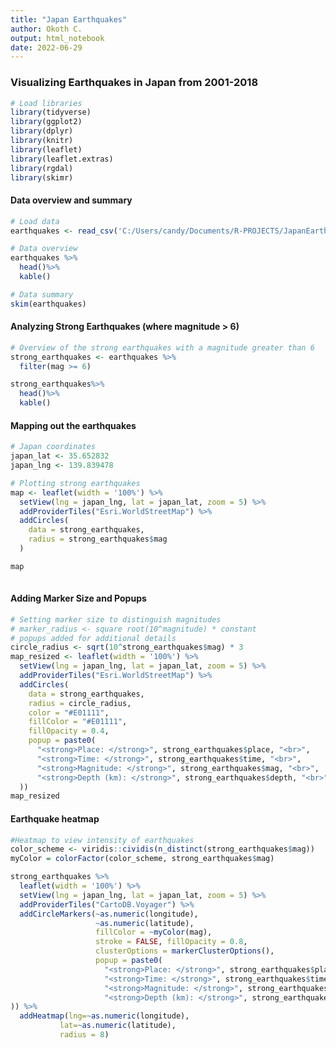 ---
title: "Japan Earthquakes"
author: Okoth C.
output: html_notebook
date: 2022-06-29
---

### Visualizing Earthquakes in Japan from 2001-2018

```{r}
# Load libraries
library(tidyverse)
library(ggplot2)
library(dplyr)
library(knitr)
library(leaflet)
library(leaflet.extras)
library(rgdal)
library(skimr)
```

#### Data overview and summary

```{r}
# Load data
earthquakes <- read_csv('C:/Users/candy/Documents/R-PROJECTS/JapanEarthquakes/Japan earthquakes 2001 - 2018.csv')
```

```{r}
# Data overview
earthquakes %>%
  head()%>%
  kable()
```

```{r}
# Data summary
skim(earthquakes)
```

#### Analyzing Strong Earthquakes (where magnitude > 6)

```{r}
# Overview of the strong earthquakes with a magnitude greater than 6
strong_earthquakes <- earthquakes %>%
  filter(mag >= 6)
```

```{r}
strong_earthquakes%>%
  head()%>%
  kable()
```

#### Mapping out the earthquakes
```{r}
# Japan coordinates
japan_lat <- 35.652832
japan_lng <- 139.839478

# Plotting strong earthquakes
map <- leaflet(width = '100%') %>%
  setView(lng = japan_lng, lat = japan_lat, zoom = 5) %>%
  addProviderTiles("Esri.WorldStreetMap") %>%
  addCircles(
    data = strong_earthquakes,
    radius = strong_earthquakes$mag
  )

map
  
```


#### Adding Marker Size and Popups
```{r}
# Setting marker size to distinguish magnitudes
# marker_radius <- square root(10^magnitude) * constant
# popups added for additional details
circle_radius <- sqrt(10^strong_earthquakes$mag) * 3
map_resized <- leaflet(width = '100%') %>%
  setView(lng = japan_lng, lat = japan_lat, zoom = 5) %>%
  addProviderTiles("Esri.WorldStreetMap") %>%
  addCircles(
    data = strong_earthquakes,
    radius = circle_radius,
    color = "#E01111",
    fillColor = "#E01111",
    fillOpacity = 0.4,
    popup = paste0(
      "<strong>Place: </strong>", strong_earthquakes$place, "<br>",
      "<strong>Time: </strong>", strong_earthquakes$time, "<br>",
      "<strong>Magnitude: </strong>", strong_earthquakes$mag, "<br>",
      "<strong>Depth (km): </strong>", strong_earthquakes$depth, "<br>"
  ))
map_resized
```


#### Earthquake heatmap

```{r}
#Heatmap to view intensity of earthquakes
color_scheme <- viridis::cividis(n_distinct(strong_earthquakes$mag))
myColor = colorFactor(color_scheme, strong_earthquakes$mag)

strong_earthquakes %>%
  leaflet(width = '100%') %>%
  setView(lng = japan_lng, lat = japan_lat, zoom = 5) %>%
  addProviderTiles("CartoDB.Voyager") %>%
  addCircleMarkers(~as.numeric(longitude),
                   ~as.numeric(latitude),
                   fillColor = ~myColor(mag),
                   stroke = FALSE, fillOpacity = 0.8,
                   clusterOptions = markerClusterOptions(),
                   popup = paste0(
                     "<strong>Place: </strong>", strong_earthquakes$place, "<br>",
                     "<strong>Time: </strong>", strong_earthquakes$time, "<br>",
                     "<strong>Magnitude: </strong>", strong_earthquakes$mag, "<br>",
                     "<strong>Depth (km): </strong>", strong_earthquakes$depth, "<br>"
)) %>%
  addHeatmap(lng=~as.numeric(longitude),
           lat=~as.numeric(latitude),
           radius = 8)


```
